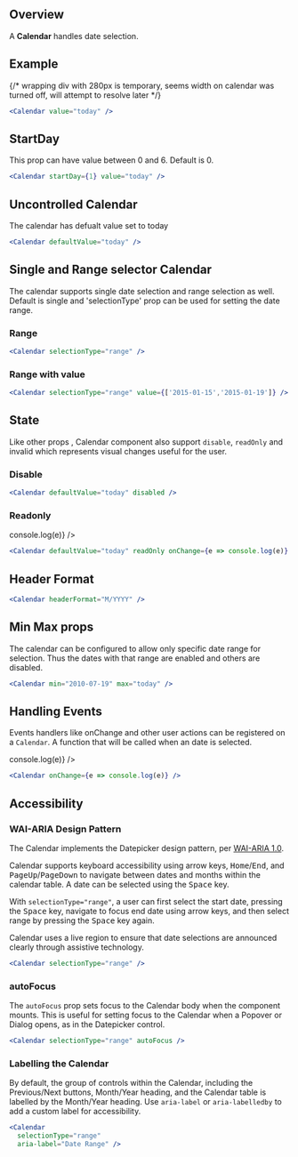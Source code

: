 
## Overview

A **Calendar** handles date selection.


## Example
<div>
{/* wrapping div with 280px is temporary, seems width on calendar was turned off, will attempt to resolve later */}
</div>

<div style={{width: '280px'}}>
  <Calendar value="today" />
</div>

```jsx
<Calendar value="today" />
```

## StartDay

This prop can have value between 0 and 6. Default is 0.

<div style={{width: '280px'}}>
  <Calendar startDay={1} value="today" />
</div>

```jsx
<Calendar startDay={1} value="today" />
```

## Uncontrolled Calendar

The calendar has defualt value set to today

<div style={{width: '280px'}}>
  <Calendar defaultValue="today" />
</div>

```jsx
<Calendar defaultValue="today" />
```

## Single and Range selector Calendar

The calendar supports single date selection and range selection as well. Default is single and 'selectionType' prop can be used for setting the date range.

### Range

<div style={{width: '280px'}}>
  <Calendar selectionType="range" />
</div>

```jsx
<Calendar selectionType="range" />
```

### Range with value

<div style={{width: '280px'}}>
  <Calendar selectionType="range" value={['2015-01-15','2015-01-19']} />
</div>

```jsx
<Calendar selectionType="range" value={['2015-01-15','2015-01-19']} />
```

## State

Like other props , Calendar component also support `disable`, `readOnly` and invalid which represents visual changes useful for the user.

### Disable

<div style={{width: '280px'}}>
  <Calendar defaultValue="today" disabled/>
</div>

```jsx
<Calendar defaultValue="today" disabled />
```

### Readonly

<div style={{width: '280px'}}>
  <Calendar defaultValue="today" readOnly onChange={e => console.log(e)} />
</div>

```jsx
<Calendar defaultValue="today" readOnly onChange={e => console.log(e)} />
```

## Header Format

<div style={{width: '280px'}}>
  <Calendar headerFormat="M/YYYY" />
</div>

```jsx
<Calendar headerFormat="M/YYYY" />
```

## Min Max props

The calendar can be configured to allow only specific date range for selection.
Thus the dates with that range are enabled and others are disabled.

<div style={{width: '280px'}}>
  <Calendar min="2010-07-19" max="today" />
</div>

```jsx
<Calendar min="2010-07-19" max="today" />
```

## Handling Events

Events handlers like onChange and other user actions can be registered on a `Calendar`. A function that will be called when an date is selected.

<div style={{width: '280px'}}>
  <Calendar onChange={e => console.log(e)} />
</div>

```jsx
<Calendar onChange={e => console.log(e)} />
```

## Accessibility

### WAI-ARIA Design Pattern

The Calendar implements the Datepicker design pattern, per [WAI-ARIA 1.0](https://www.w3.org/TR/2016/WD-wai-aria-practices-1.1-20160317/#datepicker).

Calendar supports keyboard accessibility using arrow keys, <kbd>Home</kbd>/<kbd>End</kbd>, and <kbd>PageUp</kbd>/<kbd>PageDown</kbd> to navigate between dates and months within the calendar table. A date can be selected using the <kbd>Space</kbd> key.

With `selectionType="range"`, a user can first select the start date, pressing the <kbd>Space</kbd> key, navigate to focus end date using arrow keys, and then select range by pressing the <kbd>Space</kbd> key again.

Calendar uses a live region to ensure that date selections are announced clearly through assistive technology.

<div style={{width: '280px'}}>
  <Calendar selectionType="range" />
</div>

```jsx
<Calendar selectionType="range" />
```

### autoFocus

The `autoFocus` prop sets focus to the Calendar body when the component mounts. This is useful for setting focus to the Calendar when a Popover or Dialog opens, as in the Datepicker control.

```jsx
<Calendar selectionType="range" autoFocus />
```

### Labelling the Calendar

By default, the group of controls within the Calendar, including the Previous/Next buttons, Month/Year heading, and the Calendar table is labelled by the Month/Year heading. Use `aria-label` or `aria-labelledby` to add a custom label for accessibility.

<div style={{width: '280px'}}>
  <Calendar
    selectionType="range"
    aria-label="Date Range" />
</div>

```jsx
<Calendar
  selectionType="range"
  aria-label="Date Range" />
```


